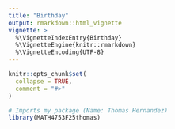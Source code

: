 ```yaml
---
title: "Birthday"
output: rmarkdown::html_vignette
vignette: >
  %\VignetteIndexEntry{Birthday}
  %\VignetteEngine{knitr::rmarkdown}
  %\VignetteEncoding{UTF-8}
---
```


```r
knitr::opts_chunk$set(
  collapse = TRUE,
  comment = "#>"
)
```

```r
# Imports my package (Name: Thomas Hernandez)
library(MATH4753F25thomas)
```


